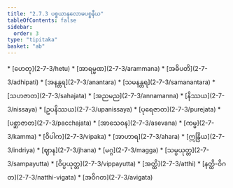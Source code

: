 ```yaml
---
title: "2.7.3 ပစ္စယာနုလောမပစ္စနီယ"
tableOfContents: false
sidebar:
  order: 3
type: "tipitaka"
basket: "ab"
---
```



<DynamicBreadcrumb />



<TableOfContents>
* [ဟေတု](2-7-3/hetu)
* [အာရမ္မဏ](2-7-3/arammana)
* [အဓိပတိ](2-7-3/adhipati)
* [အနန္တရ](2-7-3/anantara)
* [သမနန္တရ](2-7-3/samanantara)
* [သဟဇာတ](2-7-3/sahajata)
* [အညမည](2-7-3/annamanna)
* [နိဿယ](2-7-3/nissaya)
* [ဥပနိဿယ](2-7-3/upanissaya)
* [ပုရေဇာတ](2-7-3/purejata)
* [ပစ္ဆာဇာတ](2-7-3/pacchajata)
* [အာသေဝန](2-7-3/asevana)
* [ကမ္မ](2-7-3/kamma)
* [ဝိပါက](2-7-3/vipaka)
* [အာဟာရ](2-7-3/ahara)
* [ဣန္ဒြိယ](2-7-3/indriya)
* [ဈာန](2-7-3/jhana)
* [မဂ္ဂ](2-7-3/magga)
* [သမ္ပယုတ္တ](2-7-3/sampayutta)
* [ဝိပ္ပယုတ္တ](2-7-3/vippayutta)
* [အတ္ထိ](2-7-3/atthi)
* [နတ္ထိ-ဝိဂတ](2-7-3/natthi-vigata)
* [အဝိဂတ](2-7-3/avigata)
</TableOfContents>
